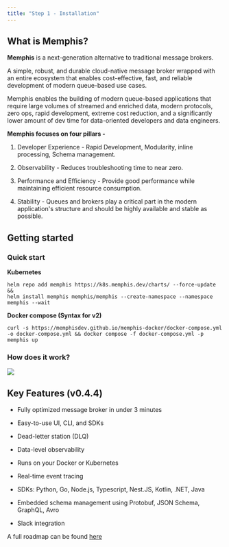 ```yaml
---
title: "Step 1 - Installation"
---
```


## What is Memphis?

**Memphis** is a next-generation alternative to traditional message brokers.

A simple, robust, and durable cloud-native message broker wrapped with an entire
ecosystem that enables cost-effective, fast, and reliable development of modern
queue-based use cases.

Memphis enables the building of modern queue-based applications that require
large volumes of streamed and enriched data, modern protocols, zero ops, rapid
development, extreme cost reduction, and a significantly lower amount of dev
time for data-oriented developers and data engineers.

**Memphis focuses on four pillars -**

1. Developer Experience - Rapid Development, Modularity, inline processing,
   Schema management.

2. Observability - Reduces troubleshooting time to near zero.

3. Performance and Efficiency - Provide good performance while maintaining
   efficient resource consumption.

4. Stability - Queues and brokers play a critical part in the modern
   application's structure and should be highly available and stable as
   possible.

## Getting started

### Quick start

**Kubernetes**

```
helm repo add memphis https://k8s.memphis.dev/charts/ --force-update &&
helm install memphis memphis/memphis --create-namespace --namespace memphis --wait
```

<Card
  title="For more detailed information about Memphis K8S deployment"
  href="/deployment/kubernetes/1---installation"
/>

**Docker compose (Syntax for v2)**

```
curl -s https://memphisdev.github.io/memphis-docker/docker-compose.yml -o docker-compose.yml && docker compose -f docker-compose.yml -p memphis up
```

<Card
  title="For more detailed information about Memphis docker deployment"
  href="/deployment/docker"
/>

### How does it work?

![](/images/overview.jpeg)

## Key Features (v0.4.4)

- Fully optimized message broker in under 3 minutes

- Easy-to-use UI, CLI, and SDKs

- Dead-letter station (DLQ)

- Data-level observability

- Runs on your Docker or Kubernetes

- Real-time event tracing

- SDKs: Python, Go, Node.js, Typescript, Nest.JS, Kotlin, .NET, Java

- Embedded schema management using Protobuf, JSON Schema, GraphQL, Avro

- Slack integration

A full roadmap can be found [here](https://memphis.dev/roadmap)

